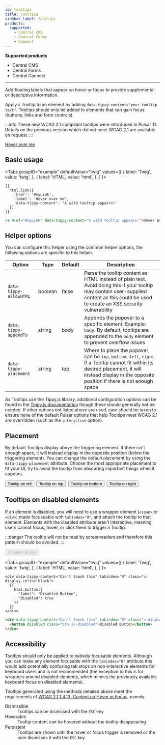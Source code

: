 ```yaml
---
id: tooltips
title: Tooltips
sidebar_label: Tooltips
products:
  supported:
    - Central CMS
    - Central Forms
    - Connect
---
```


<div className="product-support">
  <strong>Supported products</strong>
  <ul>
    <li className="product-support--supported"><FontAwesomeIcon icon="fa-solid fa-check-circle" /> Central CMS</li>
    <li className="product-support--supported"><FontAwesomeIcon icon="fa-solid fa-check-circle" /> Central Forms</li>
    <li className="product-support--supported"><FontAwesomeIcon icon="fa-solid fa-check-circle" /> Central Connect</li>
  </ul>
</div>

----

Add floating labels that appear on hover or focus to provide supplemental or descriptive information.

Apply a Tooltip to an element by adding `data-tippy-content="your tooltip text"`. Tooltips should only be added to elements that can gain focus (buttons, links and form controls).

:::info
These new WCAG 2.1 compliant tooltips were introduced in Pulsar 11. Details on the previous version which did not meet WCAG 2.1 are available on request.
:::

<div className="d-example">
  <a href="#myLink" data-tippy-content="A wild tooltip appears!">Hover over me</a>
</div>

## Basic usage

<Tabs
  groupID="example"
  defaultValue="twig"
  values={[
    { label: 'Twig', value: 'twig', },
    { label: 'HTML', value: 'html', },
  ]
}>
<TabItem value="twig">

```twig
{{
  html.link({
    'href': '#myLink',
    'label': 'Hover over me',
    'data-tippy-content': 'A wild tooltip appears!'
  })
}}
```

</TabItem>
<TabItem value="html">

```html
<a href="#myLink" data-tippy-content="A wild tooltip appears!">Hover over me</a>
```

</TabItem>
</Tabs>

## Helper options

You can configure this helper using the common helper options, the following options are specific to this helper.

| Option | Type | Default | Description |
| ------ | ---- | ------- | ----------- |
| `data-tippy-allowHTML` | boolean | false | Parse the tooltip content as HTML instead of plain text. Avoid doing this if your tooltip may contain user-supplied content as this could be used to create an XSS security vulnerability |
| `data-tippy-appendTo` | string | body | Appends the popover to a specific element. Example: `body`. By default, tooltips are appended to the `body` element to prevent overflow issues |
| `data-tippy-placement` | string | top | Where to place the popover, can be `top`, `bottom`, `left`, `right`. If a Tooltip cannot fit within its desired placement, it will instead display in the opposite position if there is not enough space |

As Tooltips use the Tippy.js library, additional configuration options can be found in the [Tippy.js documentation](https://atomiks.github.io/tippyjs/all-props/) though these should generally not be needed. If other options not listed above are used, care should be taken to ensure none of the default Pulsar options that help Tooltips meet WCAG 2.1 are overridden (such as the `interactive` option).

## Placement

By default Tooltips display above the triggering element. If there isn't enough space, it will instead display in the opposite position (below the triggering element). You can change the default placement by using the `data-tippy-placement` attribute. Choose the most appropriate placement to fit your UI, try to avoid the tooltip from obscuring important things when it appears.

<div className="d-example">
  <div className="u-text-align-center">
    <button type="button" className="btn btn-default" data-tippy-content="Tooltip on left" data-tippy-placement="left">Tooltip on left</button>&nbsp; <button type="button" className="btn btn-default" data-tippy-content="Tooltip on top">Tooltip on top</button>&nbsp; <button type="button" className="btn btn-default" data-tippy-content="Tooltip on bottom" data-tippy-placement="bottom">Tooltip on bottom</button>&nbsp; <button type="button" className="btn btn-default" data-tippy-content="Tooltip on right" data-tippy-placement="right">Tooltip on right</button>
    </div>
</div>

## Tooltips on disabled elements

If an element is disabled, you will need to use a wrapper element (`<span>` or `<div>`) made focuseable with `tabindex="0"`, and attach the tooltip to that element. Elements with the disabled attribute aren't interactive, meaning users cannot focus, hover, or click them to trigger a Tooltip.

:::danger
The tooltip will not be read by screenreaders and therefore this pattern should be avoided.
:::

<div className="d-example">
  <div data-tippy-content="Can’t touch this" tabIndex="0" className="u-display-inline-block">
    <button disabled className="btn is-disabled">Disabled Button</button>
  </div>
</div>

<Tabs
  groupID="example"
  defaultValue="twig"
  values={[
    { label: 'Twig', value: 'twig', },
    { label: 'HTML', value: 'html', },
  ]
}>
<TabItem value="twig">

```twig
<div data-tippy-content="Can’t touch this" tabindex="0" class="u-display-inline-block">
  {{ 
    html.button({
      "label": "Disabled Button",
      "disabled": true
    })
  }}
</div>
```

</TabItem>
<TabItem value="html">

```html
<div data-tippy-content="Can’t touch this" tabindex="0" class="u-display-inline-block">
  <button disabled class="btn is-disabled">Disabled Button</button>
</div>
```

</TabItem>
</Tabs>

## Accessibility

Tooltips should only be applied to natively focusable elements. Although you can make any element focusable with the `tabindex="0"` attribute this would add potentially confusing tab stops on non-interactive elements for keyboard users and is not recommended (the exception to this is for wrappers around disabled elements, which mimics the previously available keyboard focus on disabled elements).

Tooltips generated using the methods detailed above meet the requirements of [WCAG 2.1 1.4.13: Content on Hover or Focus](https://www.w3.org/WAI/WCAG21/Understanding/content-on-hover-or-focus.html), namely:

<dl>
  <dt>Dismissible</dt>
  <dd>Tooltips can be dismissed with the <code>ESC</code> key</dd>
  <dt>Hoverable</dt>
  <dd>Tooltip content can be hovered without the tooltip disappearing</dd>
  <dt>Persistent</dt>
  <dd>Tooltips are shown until the hover or focus trigger is removed or the user dismisses it with the <code>ESC</code> key</dd>
</dl>
